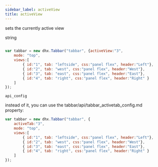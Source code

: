 ```yaml
---
sidebar_label: activeView
title: activeView
---
```



          


<Short>
 
sets the currently active view





</Short>



<Type>
 string


</Type>


~~~js
 
var tabbar = new dhx.Tabbar("tabbar", {activeView:"3",
    mode: "top",
    views:[
        { id:"1", tab: "leftside", css:"panel flex", header:"Left"},
        { id:"2", tab: "west", css:"panel flex", header:"West"},
        { id:"3", tab: "east", css:"panel flex", header:"East"},
        { id:"4", tab: "right", css:"panel flex", header:"Right" }
    ]
});


~~~
	api_config

<Descr>
 


</Descr>


 instead of it, you can use the tabbar/api/tabbar_activetab_config.md property:

~~~js
var tabbar = new dhx.Tabbar("tabbar", {
	activeTab:"3",
    mode: "top",
    views:[
        { id:"1", tab: "leftside", css:"panel flex", header:"Left"},
        { id:"2", tab: "west", css:"panel flex", header:"West"},
        { id:"3", tab: "east", css:"panel flex", header:"East"},
        { id:"4", tab: "right", css:"panel flex", header:"Right" }
    ]
});

~~~

